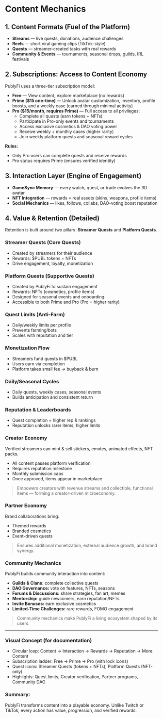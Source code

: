 # Content Mechanics

## 1. Content Formats (Fuel of the Platform)
*   **Streams** — live quests, donations, audience challenges
*   **Reels** — short viral gaming clips (TikTok-style)
*   **Quests** — streamer-created tasks with real rewards
*   **Community & Events** — tournaments, seasonal drops, guilds, IRL festivals

## 2. Subscriptions: Access to Content Economy
PublyFi uses a three-tier subscription model:

*   **Free** — View content, explore marketplace (no rewards)
*   **Prime ($15 one-time)** — Unlock avatar customization, inventory, profile boosts, and a weekly case (earned through minimal activity)
*   **Pro ($15/month, requires Prime)** — Full access to all privileges:
    *   Complete all quests (earn tokens + NFTs)
    *   Participate in Pro-only events and tournaments
    *   Access exclusive cosmetics & DAO voting power
    *   Receive weekly + monthly cases (higher rarity)
    *   Join weekly platform quests and seasonal reward cycles

**Rules:**
*   Only Pro users can complete quests and receive rewards
*   Pro status requires Prime (ensures verified identity)

## 3. Interaction Layer (Engine of Engagement)
*   **GameSync Memory** — every watch, quest, or trade evolves the 3D avatar
*   **NFT Integration** — rewards = real assets (skins, weapons, profile items)
*   **Social Mechanics** — likes, follows, collabs, DAO-voting boost reputation

## 4. Value & Retention (Detailed)
Retention is built around two pillars: **Streamer Quests** and **Platform Quests**.

### Streamer Quests (Core Quests)
*   Created by streamers for their audience
*   Rewards: $PUBL tokens + NFTs
*   Drive engagement, loyalty, monetization

### Platform Quests (Supportive Quests)
*   Created by PublyFi to sustain engagement
*   Rewards: NFTs (cosmetics, profile items)
*   Designed for seasonal events and onboarding
*   Accessible to both Prime and Pro (Pro = higher rarity)

### Quest Limits (Anti-Farm)
*   Daily/weekly limits per profile
*   Prevents farming/bots
*   Scales with reputation and tier

### Monetization Flow
*   Streamers fund quests in $PUBL
*   Users earn via completion
*   Platform takes small fee → buyback & burn

### Daily/Seasonal Cycles
*   Daily quests, weekly cases, seasonal events
*   Builds anticipation and consistent return

### Reputation & Leaderboards
*   Quest completion = higher rep & rankings
*   Reputation unlocks rarer items, higher limits

### Creator Economy
Verified streamers can mint & sell stickers, emotes, animated effects, NFT packs.
*   All content passes platform verification
*   Requires reputation milestone
*   Monthly submission caps
*   Once approved, items appear in marketplace

> Empowers creators with revenue streams and collectible, functional items — forming a creator-driven microeconomy.

### Partner Economy
Brand collaborations bring:
*   Themed rewards
*   Branded cosmetics
*   Event-driven quests

> Ensures additional monetization, external audience growth, and brand synergy.

### Community Mechanics
PublyFi builds community interaction into content:
*   **Guilds & Clans:** complete collective quests
*   **DAO Governance:** vote on features, NFTs, seasons
*   **Forums & Discussions:** share strategies, fan art, memes
*   **Mentorship:** guide newcomers, earn reputation/NFTs
*   **Invite Bonuses:** earn exclusive cosmetics
*   **Limited-Time Challenges:** rare rewards, FOMO engagement

> Community mechanics make PublyFi a living ecosystem shaped by its users.

---

### Visual Concept (for documentation)
*   Circular loop: Content → Interaction → Rewards → Reputation → More Content
*   Subscription ladder: Free → Prime → Pro (with lock icons)
*   Quest icons: Streamer Quests (tokens + NFTs), Platform Quests (NFT-only)
*   Highlights: Quest limits, Creator verification, Partner programs, Community DAO

### Summary:
PublyFi transforms content into a playable economy.
Unlike Twitch or TikTok, every action has value, progression, and verified rewards.